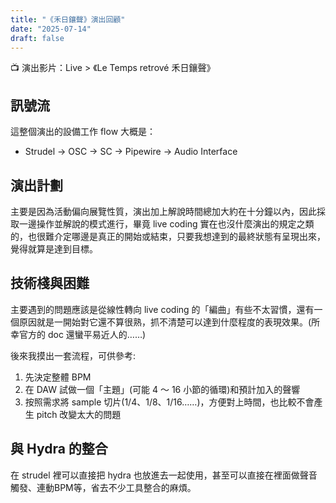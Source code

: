 ```yaml
---
title: "《禾日鑲聲》演出回顧"
date: "2025-07-14"
draft: false
---
```



📺 演出影片：<TextLink href="/talks/le-temps-retrouve-hrxs" external>Live > 《Le Temps retrové 禾日鑲聲》</TextLink>

## 訊號流

這整個演出的設備工作 flow 大概是：

- Strudel → OSC → SC → Pipewire → Audio Interface

## 演出計劃

主要是因為活動偏向展覽性質，演出加上解說時間總加大約在十分鐘以內，因此採取一邊操作並解說的模式進行，畢竟 live coding 實在也沒什麼演出的規定之類的，也很難介定哪邊是真正的開始或結束，只要我想達到的最終狀態有呈現出來，覺得就算是達到目標。

## 技術棧與困難

主要遇到的問題應該是從線性轉向 live coding 的「編曲」有些不太習慣，還有一個原因就是一開始對它還不算很熟，抓不清楚可以達到什麼程度的表現效果。(所幸官方的 doc 還蠻平易近人的……)

後來我摸出一套流程，可供參考:

1. 先決定整體 BPM
2. 在 DAW 試做一個「主題」(可能 4 〜 16 小節的循環)和預計加入的聲響
3. 按照需求將 sample 切片(1/4、1/8、1/16……)，方便對上時間，也比較不會產生 pitch 改變太大的問題

## 與 Hydra 的整合

在 strudel 裡可以直接把 hydra 也放進去一起使用，甚至可以直接在裡面做聲音觸發、連動BPM等，省去不少工具整合的麻煩。
